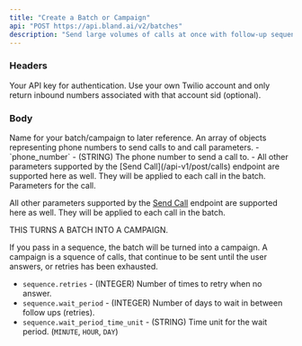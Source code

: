 ```yaml
---
title: "Create a Batch or Campaign"
api: "POST https://api.bland.ai/v2/batches"
description: "Send large volumes of calls at once with follow-up sequences."
---
```


### Headers

<ParamField header="authorization" type="string" required>
  Your API key for authentication.
</ParamField>

<ParamField header="encrypted_key" type="string">
  Use your own Twilio account and only return inbound numbers associated with that account sid (optional).
</ParamField> 

### Body

<ParamField body="name" type="string" required>
  Name for your batch/campaign to later reference.
</ParamField>

<ParamField body="phone_numbers" type="object[]" required>
  An array of objects representing phone numbers to send calls to and call parameters.
  - `phone_number` - (STRING) The phone number to send a call to.
  -  All other parameters supported by the [Send Call](/api-v1/post/calls) endpoint are supported here as well. They will be applied to each call in the batch.
</ParamField>

<ParamField body="call_params" type="object">
  Parameters for the call.

 All other parameters supported by the [Send Call](/api-v1/post/calls) endpoint are supported here as well. They will be applied to each call in the batch.
</ParamField>

<ParamField body="sequence" type="object">
  THIS TURNS A BATCH INTO A CAMPAIGN.

  If you pass in a sequence, the batch will be turned into a campaign.
  A campaign is a squence of calls, that continue to be sent until the user answers, or retries has been exhausted.

  - `sequence.retries` - (INTEGER) Number of times to retry when no answer.
  - `sequence.wait_period` - (INTEGER) Number of days to wait in between follow ups (retries).
  - `sequence.wait_period_time_unit` - (STRING) Time unit for the wait period. (`MINUTE`, `HOUR`, `DAY`)
</ParamField>